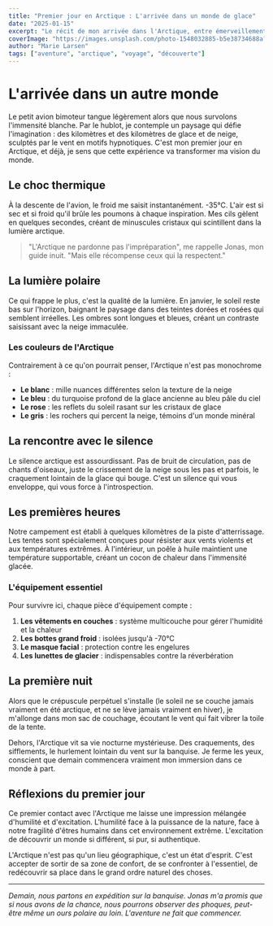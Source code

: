 ```yaml
---
title: "Premier jour en Arctique : L'arrivée dans un monde de glace"
date: "2025-01-15"
excerpt: "Le récit de mon arrivée dans l'Arctique, entre émerveillement et appréhension face à l'immensité glacée qui s'étend à perte de vue."
coverImage: "https://images.unsplash.com/photo-1548032885-b5e38734688a?w=1200&h=630"
author: "Marie Larsen"
tags: ["aventure", "arctique", "voyage", "découverte"]
---
```


# L'arrivée dans un autre monde

Le petit avion bimoteur tangue légèrement alors que nous survolons l'immensité blanche. Par le hublot, je contemple un paysage qui défie l'imagination : des kilomètres et des kilomètres de glace et de neige, sculptés par le vent en motifs hypnotiques. C'est mon premier jour en Arctique, et déjà, je sens que cette expérience va transformer ma vision du monde.

## Le choc thermique

À la descente de l'avion, le froid me saisit instantanément. -35°C. L'air est si sec et si froid qu'il brûle les poumons à chaque inspiration. Mes cils gèlent en quelques secondes, créant de minuscules cristaux qui scintillent dans la lumière arctique.

> "L'Arctique ne pardonne pas l'impréparation", me rappelle Jonas, mon guide inuit. "Mais elle récompense ceux qui la respectent."

## La lumière polaire

Ce qui frappe le plus, c'est la qualité de la lumière. En janvier, le soleil reste bas sur l'horizon, baignant le paysage dans des teintes dorées et rosées qui semblent irréelles. Les ombres sont longues et bleues, créant un contraste saisissant avec la neige immaculée.

### Les couleurs de l'Arctique

Contrairement à ce qu'on pourrait penser, l'Arctique n'est pas monochrome :

- **Le blanc** : mille nuances différentes selon la texture de la neige
- **Le bleu** : du turquoise profond de la glace ancienne au bleu pâle du ciel
- **Le rose** : les reflets du soleil rasant sur les cristaux de glace
- **Le gris** : les rochers qui percent la neige, témoins d'un monde minéral

## La rencontre avec le silence

Le silence arctique est assourdissant. Pas de bruit de circulation, pas de chants d'oiseaux, juste le crissement de la neige sous les pas et parfois, le craquement lointain de la glace qui bouge. C'est un silence qui vous enveloppe, qui vous force à l'introspection.

## Les premières heures

Notre campement est établi à quelques kilomètres de la piste d'atterrissage. Les tentes sont spécialement conçues pour résister aux vents violents et aux températures extrêmes. À l'intérieur, un poêle à huile maintient une température supportable, créant un cocon de chaleur dans l'immensité glacée.

### L'équipement essentiel

Pour survivre ici, chaque pièce d'équipement compte :

1. **Les vêtements en couches** : système multicouche pour gérer l'humidité et la chaleur
2. **Les bottes grand froid** : isolées jusqu'à -70°C
3. **Le masque facial** : protection contre les engelures
4. **Les lunettes de glacier** : indispensables contre la réverbération

## La première nuit

Alors que le crépuscule perpétuel s'installe (le soleil ne se couche jamais vraiment en été arctique, et ne se lève jamais vraiment en hiver), je m'allonge dans mon sac de couchage, écoutant le vent qui fait vibrer la toile de la tente. 

Dehors, l'Arctique vit sa vie nocturne mystérieuse. Des craquements, des sifflements, le hurlement lointain du vent sur la banquise. Je ferme les yeux, conscient que demain commencera vraiment mon immersion dans ce monde à part.

## Réflexions du premier jour

Ce premier contact avec l'Arctique me laisse une impression mélangée d'humilité et d'excitation. L'humilité face à la puissance de la nature, face à notre fragilité d'êtres humains dans cet environnement extrême. L'excitation de découvrir un monde si différent, si pur, si authentique.

L'Arctique n'est pas qu'un lieu géographique, c'est un état d'esprit. C'est accepter de sortir de sa zone de confort, de se confronter à l'essentiel, de redécouvrir sa place dans le grand ordre naturel des choses.

---

*Demain, nous partons en expédition sur la banquise. Jonas m'a promis que si nous avons de la chance, nous pourrons observer des phoques, peut-être même un ours polaire au loin. L'aventure ne fait que commencer.*
